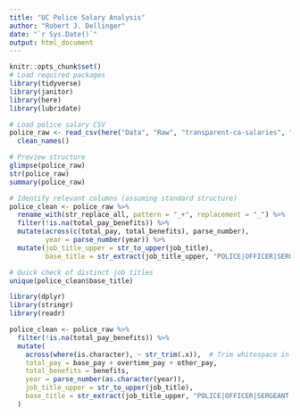 ```yaml
---
title: "UC Police Salary Analysis"
author: "Robert J. Dellinger"
date: "`r Sys.Date()`"
output: html_document
---
```


```r
knitr::opts_chunk$set()
# Load required packages
library(tidyverse)
library(janitor)
library(here)
library(lubridate)
```


```r
# Load police salary CSV
police_raw <- read_csv(here("Data", "Raw", "transparent-ca-salaries", "search_results_POLICE.csv")) %>% 
  clean_names()

# Preview structure
glimpse(police_raw)
str(police_raw)
summary(police_raw)
```

```r
# Identify relevant columns (assuming standard structure)
police_clean <- police_raw %>%
  rename_with(str_replace_all, pattern = "_+", replacement = "_") %>%
  filter(!is.na(total_pay_benefits)) %>%
  mutate(across(c(total_pay, total_benefits), parse_number),
         year = parse_number(year)) %>%
  mutate(job_title_upper = str_to_upper(job_title),
         base_title = str_extract(job_title_upper, "POLICE|OFFICER|SERGEANT|LIEUTENANT|CAPTAIN|CHIEF"))

# Quick check of distinct job titles
unique(police_clean$base_title)
```


```r
library(dplyr)
library(stringr)
library(readr)

police_clean <- police_raw %>%
  filter(!is.na(total_pay_benefits)) %>%
  mutate(
    across(where(is.character), ~ str_trim(.x)),  # Trim whitespace in character columns
    total_pay = base_pay + overtime_pay + other_pay,
    total_benefits = benefits,
    year = parse_number(as.character(year)),
    job_title_upper = str_to_upper(job_title),
    base_title = str_extract(job_title_upper, "POLICE|OFFICER|SERGEANT|LIEUTENANT|CAPTAIN|CHIEF")
  )
```

